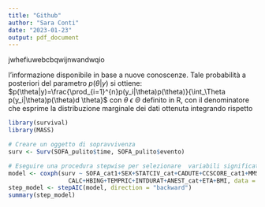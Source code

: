 ```yaml
---
title: "Github"
author: "Sara Conti"
date: "2023-01-23"
output: pdf_document
---
```


jwhefiuwebcbqwijnwandwqio

l'informazione disponibile in base a nuove conoscenze. Tale probabilità
a posteriori del parametro $p(\theta|y)$ si ottiene:
$p(\theta|y)=\frac{\prod_{i=1}^{n}p(y_i|\theta)p(\theta)}{\int_\Theta p(y_i|\theta)p(\theta)d \theta}$
con $\theta\ \epsilon\ \Theta$ definito in R, con il denominatore che
esprime la distribuzione marginale dei dati ottenuta integrando rispetto

```r
library(survival)
library(MASS)

# Creare un oggetto di sopravvivenza
surv <- Surv(SOFA_pulito$time, SOFA_pulito$evento)

# Eseguire una procedura stepwise per selezionare  variabili significative nel modello di Cox
model <- coxph(surv ~ SOFA_cat1+SEX+STATCIV_cat+CADUTE+CCSCORE_cat1+MMSE_cat+ALB+
                 CALC+HBING+TEMPRIC+INTDURAT+ANEST_cat+ETA+BMI, data = SOFA_pulito)
step_model <- stepAIC(model, direction = "backward")
summary(step_model)

```

